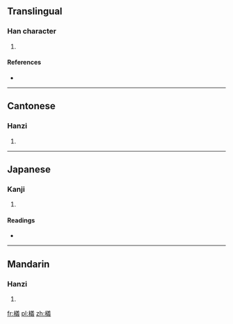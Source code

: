 ==Translingual==

===Han character===
{{Han char|rn=75|rad=木|as=13|sn=17|four=4895<sub>3</sub>|canj=木廿土戈 (DTGI)}}

# {{defn|Han|sort=木13}}

====References====
* {{Han ref|kx=0557.250|dkj=15690|dj=0947.020|hdz=21305.040|uh=6AA5|ud=27301|bh=ECF6|bd=60662}}

----

==Cantonese==

===Hanzi===
{{yue-hanzi|jyut=|y=ngai5}}

# {{defn|lang=yue|sort=木13}}

----

==Japanese==

===Kanji===
{{ja-kanji|grade=|rs=木13}}

# {{defn|lang=ja|sort=木13}}

====Readings====
* {{ja-readings|on=[[ぎ]] (gi), [[が]] (ga)|kun=}}

----

==Mandarin==

===Hanzi===
{{cmn-hanzi|pin=[[yǐ]] ([[yi3]])|wg=i<sup>3</sup>}}

# {{defn|lang=cmn|sort=木13}}

[[fr:檥]]
[[pl:檥]]
[[zh:檥]]
